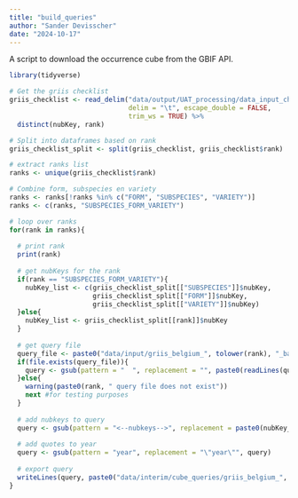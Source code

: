 ```yaml
---
title: "build_queries"
author: "Sander Devisscher"
date: "2024-10-17"
---
```


A script to download the occurrence cube from the GBIF API.

```r
library(tidyverse)
```

```r
# Get the griis checklist
griis_checklist <- read_delim("data/output/UAT_processing/data_input_checklist_indicators.tsv", 
                              delim = "\t", escape_double = FALSE, 
                              trim_ws = TRUE) %>% 
  distinct(nubKey, rank)

# Split into dataframes based on rank
griis_checklist_split <- split(griis_checklist, griis_checklist$rank)
```

```r
# extract ranks list
ranks <- unique(griis_checklist$rank)

# Combine form, subspecies en variety
ranks <- ranks[!ranks %in% c("FORM", "SUBSPECIES", "VARIETY")]
ranks <- c(ranks, "SUBSPECIES_FORM_VARIETY")

# loop over ranks
for(rank in ranks){
  
  # print rank
  print(rank)
  
  # get nubKeys for the rank
  if(rank == "SUBSPECIES_FORM_VARIETY"){
    nubKey_list <- c(griis_checklist_split[["SUBSPECIES"]]$nubKey,
                     griis_checklist_split[["FORM"]]$nubKey,
                     griis_checklist_split[["VARIETY"]]$nubKey)
  }else{
    nubKey_list <- griis_checklist_split[[rank]]$nubKey
  }
  
  # get query file
  query_file <- paste0("data/input/griis_belgium_", tolower(rank), "_base.txt")
  if(file.exists(query_file)){
    query <- gsub(pattern = "  ", replacement = "", paste0(readLines(query_file), collapse = " "))
  }else{
    warning(paste0(rank, " query file does not exist"))
    next #for testing purposes
  }
  
  # add nubkeys to query
  query <- gsub(pattern = "<--nubkeys-->", replacement = paste0(nubKey_list, collapse = ", "), query)
  
  # add quotes to year
  query <- gsub(pattern = "year", replacement = "\"year\"", query)
  
  # export query
  writeLines(query, paste0("data/interim/cube_queries/griis_belgium_", tolower(rank), "_query.txt"))
}
```

